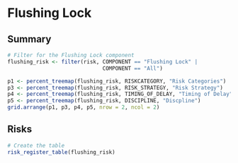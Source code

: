 # Flushing Lock

## Summary
```r
# Filter for the Flushing Lock component
flushing_risk <- filter(risk, COMPONENT == "Flushing Lock" | 
                              COMPONENT == "All")
```

```r
p1 <- percent_treemap(flushing_risk, RISKCATEGORY, "Risk Categories")
p3 <- percent_treemap(flushing_risk, RISK_STRATEGY, "Risk Strategy")
p4 <- percent_treemap(flushing_risk, TIMING_OF_DELAY, "Timing of Delay")
p5 <- percent_treemap(flushing_risk, DISCIPLINE, "Discpline")
grid.arrange(p1, p3, p4, p5, nrow = 2, ncol = 2)
```

## Risks
```r
# Create the table
risk_register_table(flushing_risk)
```

